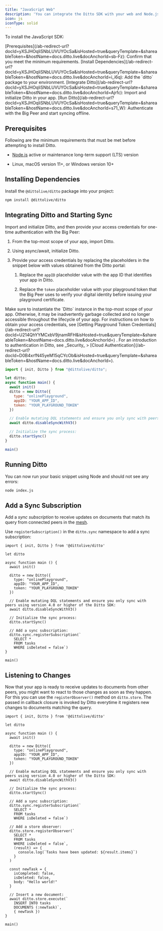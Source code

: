 ```yaml
---
title: "JavaScript Web"
description: 'You can integrate the Ditto SDK with your web and Node.js projects developed using JavaScript and [TypeScript](https://www.typescriptlang.org/ "TypeScript") languages.'
icon: js
iconType: solid
---
```


To install the JavaScript SDK:

<Steps>
  <Step>
    [Prerequisites](/ab-redirect-url?docId=yXSJHOqliSNbLUVUYOcSa&isHosted=true&queryTemplate=&shareableToken=&hostName=docs.ditto.live&docAnchorId=sb-Fz): Confirm that you meet the minimum requirements.
  </Step>
  <Step>
  [Install Dependencies](/ab-redirect-url?docId=yXSJHOqliSNbLUVUYOcSa&isHosted=true&queryTemplate=&shareableToken=&hostName=docs.ditto.live&docAnchorId=i_i6q): Add the `ditto` package to your environment.
  </Step>
  <Step>
[Integrate Ditto](/ab-redirect-url?docId=yXSJHOqliSNbLUVUYOcSa&isHosted=true&queryTemplate=&shareableToken=&hostName=docs.ditto.live&docAnchorId=Ajrfc): Import and initialize Ditto in your app.
  </Step>
  <Step>
[Run Ditto](/ab-redirect-url?docId=yXSJHOqliSNbLUVUYOcSa&isHosted=true&queryTemplate=&shareableToken=&hostName=docs.ditto.live&docAnchorId=s71_W): Authenticate with the Big Peer and start syncing offline.
  </Step>

</Steps>

## Prerequisites

Following are the minimum requirements that must be met before attempting to install Ditto.

- [Node.js](https://nodejs.org/en/ "Node.js") active or maintenance long-term support (LTS) version

- Linux, macOS version 11+, or Windows version 10+

## Installing Dependencies

Install the `@dittolive/ditto` package into your project:

```bash bash
npm install @dittolive/ditto
```

## Integrating Ditto and Starting Sync

Import and initialize Ditto, and then provide your access credentials for one-time authentication with the Big Peer:

1.  From the top-most scope of your app, import Ditto.

2.  Using async/await, initialize Ditto.

3.  Provide your access credentials by replacing the placeholders in the snippet below with values obtained from the Ditto portal:

    1.  Replace the `appID` placeholder value with the app ID that identifies your app in Ditto.

    2.  Replace the `token` placeholder value with your playground token that the Big Peer uses to verify your digital identity before issuing your playground certificate.

<Note>
  Make sure to instantiate the `Ditto` instance in the top-most scope of your app. Otherwise, it may be inadvertently garbage collected and no longer accessible throughout the lifecycle of your app.
</Note>

<Info>
  For instructions on how to obtain your access credentials, see [Getting Playground Token Credentials](/ab-redirect-url?docId=U214QhYYMCxbV9jnamRFH&isHosted=true&queryTemplate=&shareableToken=&hostName=docs.ditto.live&docAnchorId=) . For an introduction to authentication in Ditto, see _Security_ > [Cloud Authentication](/ab-redirect-url?docId=D0B4xrfN45yeM15qCYcOb&isHosted=true&queryTemplate=&shareableToken=&hostName=docs.ditto.live&docAnchorId=).
</Info>

```js js
import { init, Ditto } from "@dittolive/ditto";

let ditto;
async function main() {
  await init()
  ditto = new Ditto({
    type: "onlinePlayground",
    appID: "YOUR_APP_ID",
    token: "YOUR_PLAYGROUND_TOKEN"
  })

  // Enable mutating DQL statements and ensure you only sync with peers using version 4.0 or higher of the Ditto SDK:
  await ditto.disableSyncWithV3()

  // Initialize the sync process:
  ditto.startSync()
}

main()
```

## Running Ditto

You can now run your basic snippet using Node and should not see any errors:

```Bash Bash
node index.js
```

## Add a Sync Subscription

Add a _sync subscription_ to receive updates on documents that match its query from connected peers in the [mesh](/ab-redirect-url?docId=DH0VjOd2_OZVncKas9H7x&isHosted=true&queryTemplate=&shareableToken=&hostName=docs.ditto.live&docAnchorId=).

Use `registerSubscription()` in the `ditto.sync` namespace to add a sync subscription:

```JS JS
import { init, Ditto } from '@dittolive/ditto'

let ditto

async function main () {
  await init()

  ditto = new Ditto({
    type: "onlinePlayground",
    appID: "YOUR_APP_ID",
    token: "YOUR_PLAYGROUND_TOKEN"
  })

  // Enable mutating DQL statements and ensure you only sync with peers using version 4.0 or higher of the Ditto SDK:
  await ditto.disableSyncWithV3()

  // Initialize the sync process:
  ditto.startSync()

  // Add a sync subscription:
  ditto.sync.registerSubscription(`
    SELECT *
    FROM tasks
    WHERE isDeleted = false`)
}

main()
```

## Listening to Changes

Now that your app is ready to receive updates to documents from other peers, you might want to react to those changes as soon as they happen. For this you can use the `registerObserver()` method on `ditto.store`. The passed in callback closure is invoked by Ditto everytime it registers new changes to documents matching the query.

```JS JS
import { init, Ditto } from '@dittolive/ditto'

let ditto

async function main () {
  await init()

  ditto = new Ditto({
    type: "onlinePlayground",
    appID: "YOUR_APP_ID",
    token: "YOUR_PLAYGROUND_TOKEN"
  })

  // Enable mutating DQL statements and ensure you only sync with peers using version 4.0 or higher of the Ditto SDK:
  await ditto.disableSyncWithV3()

  // Initialize the sync process:
  ditto.startSync()

  // Add a sync subscription:
  ditto.sync.registerSubscription(`
    SELECT *
    FROM tasks
    WHERE isDeleted = false`)

  // Add a store observer:
  ditto.store.registerObserver(`
    SELECT *
    FROM tasks
    WHERE isDeleted = false`,
    (result) => {
      console.log(`Tasks have been updated: ${result.items}`)
    }
  )

  const newTask = {
    isCompleted: false,
    isDeleted: false,
    body: "Hello world!"
  }

  // Insert a new document:
  await ditto.store.execute(`
    INSERT INTO tasks
    DOCUMENTS (:newTask)`,
    { newTask })
}

main()
```
